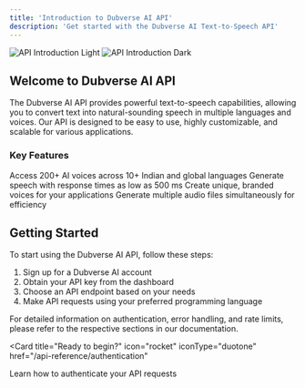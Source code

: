 ```yaml
---
title: 'Introduction to Dubverse AI API'
description: 'Get started with the Dubverse AI Text-to-Speech API'
---
```


<img
  className="block dark:hidden"
  src="/images/api-intro-light.svg"
  alt="API Introduction Light"
/>
<img
  className="hidden dark:block"
  src="/images/api-intro-dark.svg"
  alt="API Introduction Dark"
/>

## Welcome to Dubverse AI API

The Dubverse AI API provides powerful text-to-speech capabilities, allowing you to convert text into natural-sounding speech in multiple languages and voices. Our API is designed to be easy to use, highly customizable, and scalable for various applications.

### Key Features

<CardGroup cols={2}>
  <Card
    title="Multi-Language Support"
    icon="globe"
    iconType="duotone"
  >
    Access 200+ AI voices across 10+ Indian and global languages
  </Card>
  <Card
    title="Ultra-Low Latency"
    icon="bolt"
    iconType="duotone"
  >
    Generate speech with response times as low as 500 ms
  </Card>
  <Card
    title="Custom Voice Cloning"
    icon="microphone"
    iconType="duotone"
  >
    Create unique, branded voices for your applications
  </Card>
  <Card
    title="Batch Processing"
    icon="layer-group"
    iconType="duotone"
  >
    Generate multiple audio files simultaneously for efficiency
  </Card>
</CardGroup>

## Getting Started

To start using the Dubverse AI API, follow these steps:

1. Sign up for a Dubverse AI account
2. Obtain your API key from the dashboard
3. Choose an API endpoint based on your needs
4. Make API requests using your preferred programming language

For detailed information on authentication, error handling, and rate limits, please refer to the respective sections in our documentation.

<Card
  title="Ready to begin?"
  icon="rocket"
  iconType="duotone"
  href="/api-reference/authentication"
>
  Learn how to authenticate your API requests
</Card>
